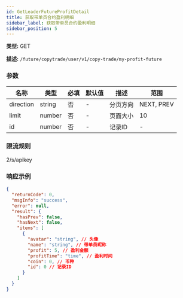 ```yaml
---
id: GetLeaderFutureProfitDetail
title: 获取带单员合约盈利明细
sidebar_label: 获取带单员合约盈利明细
sidebar_position: 5
---
```


**类型:** GET

**描述:** `/future/copytrade/user/v1/copy-trade/my-profit-future`

### 参数

| 名称      | 类型   | 必填 | 默认值 | 描述     | 范围       |
| --------- | ------ | ---- | ------ | -------- | ---------- |
| direction | string | 否   | -      | 分页方向 | NEXT, PREV |
| limit     | number | 否   | -      | 页面大小 | 10         |
| id        | number | 否   | -      | 记录ID   | -          |

### 限流规则

2/s/apikey

### 响应示例

```json
{
  "returnCode": 0,
  "msgInfo": "success",
  "error": null,
  "result": {
    "hasPrev": false,
    "hasNext": false,
    "items": [
      {
        "avatar": "string", // 头像
        "name": "string", // 带单员昵称
        "profit": 5, // 盈利金额
        "profitTime": "time", // 盈利时间
        "coin": 0, // 币种
        "id": 0 // 记录ID
      }
    ]
  }
}
```